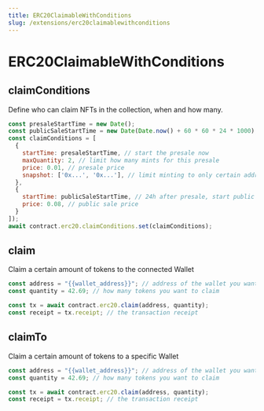 ```yaml
---
title: ERC20ClaimableWithConditions
slug: /extensions/erc20claimablewithconditions
---
```


# ERC20ClaimableWithConditions

## claimConditions

Define who can claim NFTs in the collection, when and how many.

```javascript
const presaleStartTime = new Date();
const publicSaleStartTime = new Date(Date.now() + 60 * 60 * 24 * 1000);
const claimConditions = [
  {
    startTime: presaleStartTime, // start the presale now
    maxQuantity: 2, // limit how many mints for this presale
    price: 0.01, // presale price
    snapshot: ['0x...', '0x...'], // limit minting to only certain addresses
  },
  {
    startTime: publicSaleStartTime, // 24h after presale, start public sale
    price: 0.08, // public sale price
  }
]);
await contract.erc20.claimConditions.set(claimConditions);
```

## claim

Claim a certain amount of tokens to the connected Wallet

```javascript
const address = "{{wallet_address}}"; // address of the wallet you want to claim the NFTs
const quantity = 42.69; // how many tokens you want to claim

const tx = await contract.erc20.claim(address, quantity);
const receipt = tx.receipt; // the transaction receipt
```

## claimTo

Claim a certain amount of tokens to a specific Wallet

```javascript
const address = "{{wallet_address}}"; // address of the wallet you want to claim the NFTs
const quantity = 42.69; // how many tokens you want to claim

const tx = await contract.erc20.claim(address, quantity);
const receipt = tx.receipt; // the transaction receipt
```
